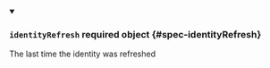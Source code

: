 


<details className="config-field" data-expandable="true" open>
<summary>

### `identityRefresh` <span className="config-field-required" data-required="false">required</span> <span className="config-field-type">object</span> <span className="config-field-default"></span> <span className="config-field-enum"></span> {#spec-identityRefresh}

The last time the identity was refreshed

</summary>

<PartialIdentityRefreshreference />


</details>
